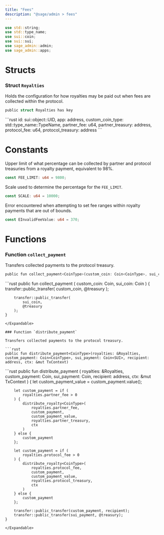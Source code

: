 ```yaml
---
title: "Fees"
description: "@sage/admin > fees"
---
```


```rust
use std::string;
use std::type_name;
use sui::coin;
use sui::sui;
use sage_admin::admin;
use sage_admin::apps;
```

# Structs

### Struct `Royalties`

Holds the configuration for how royalties may be paid out when fees are collected within the protocol.

```rust
public struct Royalties has key
```

<Expandable title="Fields">
  ```rust
    id: sui::object::UID,
    app: address,
    custom_coin_type: std::type_name::TypeName,
    partner_fee: u64,
    partner_treasury: address,
    protocol_fee: u64,
    protocol_treasury: address
  ```
</Expandable>

# Constants

Upper limit of what percentage can be collected by partner and protocol treasuries from a royalty payment, equivalent to 98%.

```rust
const FEE_LIMIT: u64 = 9800;
```

Scale used to determine the percentage for the `FEE_LIMIT`.

```rust
const SCALE: u64 = 10000;
```

Error encountered when attempting to set fee ranges within royalty payments that are out of bounds.

```rust
const EInvalidFeeValue: u64 = 370;
```

# Functions

### Function `collect_payment`

Transfers collected payments to the protocol treasury.

```rust
public fun collect_payment<CoinType>(custom_coin: Coin<CoinType>, sui_coin: Coin<SUI>)
```

<Expandable title="Implementation">
  ```rust
    public fun collect_payment<CoinType> (
        custom_coin: Coin<CoinType>,
        sui_coin: Coin<SUI>
    ) {
        transfer::public_transfer(
            custom_coin,
            @treasury
        );

        transfer::public_transfer(
            sui_coin,
            @treasury
        );
    }
  ```
</Expandable>

### Function `distribute_payment`

Transfers collected payments to the protocol treasury.

```rust
public fun distribute_payment<CoinType>(royalties: &Royalties, custom_payment: Coin<CoinType>, sui_payment: Coin<SUI>, recipient: address, ctx: &mut TxContext)
```

<Expandable title="Implementation">
  ```rust
    public fun distribute_payment<CoinType> (
        royalties: &Royalties,
        custom_payment: Coin<CoinType>,
        sui_payment: Coin<SUI>,
        recipient: address,
        ctx: &mut TxContext
    ) {
        let custom_payment_value = custom_payment.value();

        let custom_payment = if (
            royalties.partner_fee > 0
        ) {
            distribute_royalty<CoinType>(
                royalties.partner_fee,
                custom_payment,
                custom_payment_value,
                royalties.partner_treasury,
                ctx
            )
        } else {
            custom_payment
        };

        let custom_payment = if (
            royalties.protocol_fee > 0
        ) {
            distribute_royalty<CoinType>(
                royalties.protocol_fee,
                custom_payment,
                custom_payment_value,
                royalties.protocol_treasury,
                ctx
            )
        } else {
            custom_payment
        };

        transfer::public_transfer(custom_payment, recipient);
        transfer::public_transfer(sui_payment, @treasury);
    }
  ```
</Expandable>
